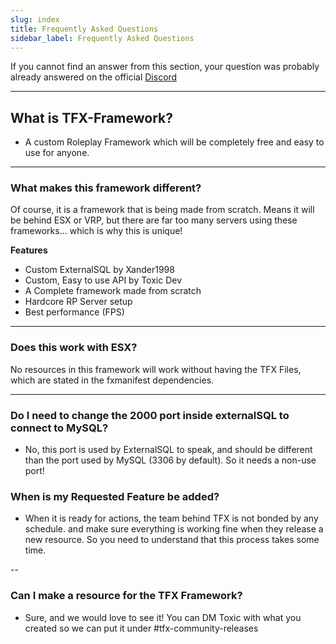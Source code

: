 ```yaml
---
slug: index
title: Frequently Asked Questions
sidebar_label: Frequently Asked Questions
---
```


If you cannot find an answer from this section, your question was probably already answered on the official [Discord](https://toxicfx.org/discord)

---

## What is TFX-Framework?
- A custom Roleplay Framework which will be completely free and easy to use for anyone.

---

### What makes this framework different?
Of course, it is a framework that is being made from scratch. 
Means it will be behind ESX or VRP, but there are far too many servers using these frameworks... 
which is why this is unique!

**Features**
- Custom ExternalSQL by Xander1998
- Custom, Easy to use API by Toxic Dev
- A Complete framework made from scratch
- Hardcore RP Server setup
- Best performance (FPS)

---

### Does this work with ESX?

No resources in this framework will work without having the TFX Files, which are stated in the fxmanifest dependencies.

---

### Do I need to change the 2000 port inside externalSQL to connect to MySQL?
- No, this port is used by ExternalSQL to speak, and should be different than the port used by MySQL (3306 by default). So it needs a non-use port!

### When is my Requested Feature be added?
- When it is ready for actions, the team behind TFX is not bonded by any schedule. and make sure everything is working fine when they release a new resource. So you need to understand that this process takes some time.

--

### Can I make a resource for the TFX Framework?
- Sure, and we would love to see it! You can DM Toxic with what you created so we can put it under #tfx-community-releases
